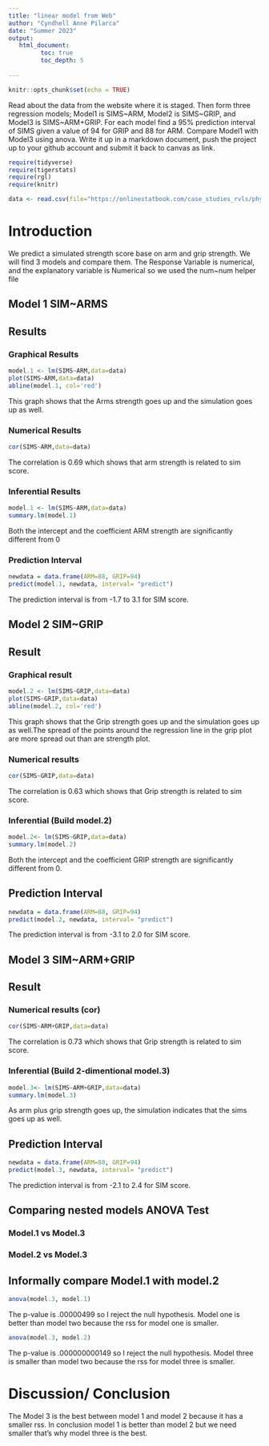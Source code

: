 ```yaml
---
title: "linear model from Web"
author: "Cyndhell Anne Pilarca"
date: "Summer 2023"
output:
   html_document:
         toc: true
         toc_depth: 5
        
---
```


```r
knitr::opts_chunk$set(echo = TRUE)
```

Read about the data from the website where it is staged.  Then form three regression models; Model1 is SIMS~ARM, Model2 is SIMS~GRIP, and Model3 is SIMS~ARM+GRIP. For each model find a 95% prediction interval of SIMS given a value of 94  for GRIP and 88 for ARM. Compare Model1 with Model3 using anova. Write it up in a markdown document, push the project up to your github account and submit it back to canvas as link. 

 


```r
require(tidyverse)
require(tigerstats)
require(rgl)
require(knitr)

```

```r
data <- read.csv(file="https://onlinestatbook.com/case_studies_rvls/physical_strength/data.txt",sep="",header=TRUE)  

```

# Introduction

We predict a simulated strength score base on arm and grip strength. We will find 3 models and compare them. The Response Variable is numerical, and the explanatory variable is Numerical so we used the num~num helper file



## Model 1 SIM~ARMS

## Results
### Graphical Results

```r
model.1 <- lm(SIMS~ARM,data=data)
plot(SIMS~ARM,data=data)
abline(model.1, col='red')
```

This graph shows that the Arms strength goes up and the simulation goes up as well.

### Numerical Results

```r
cor(SIMS~ARM,data=data)
```

The correlation is 0.69 which shows that arm strength is related to sim score.

### Inferential Results

```r
model.1 <- lm(SIMS~ARM,data=data)
summary.lm(model.1)
```

Both the intercept and the coefficient ARM strength are significantly different from 0


### Prediction Interval
```r
newdata = data.frame(ARM=88, GRIP=94)
predict(model.1, newdata, interval= "predict")
```

The prediction interval is from -1.7 to 3.1 for SIM score.


## Model 2 SIM~GRIP


## Result
### Graphical result

```r
model.2 <- lm(SIMS~GRIP,data=data)
plot(SIMS~GRIP,data=data)
abline(model.2, col='red')
```

This graph shows that the Grip strength goes up and the simulation goes up as well.The spread of the points around the regression line in the grip plot are more spread out than are strength plot.


### Numerical results 

```r
cor(SIMS~GRIP,data=data)
```

The correlation is 0.63 which shows that Grip strength is related to sim score.

### Inferential  (Build model.2)
  
```r
model.2<- lm(SIMS~GRIP,data=data)
summary.lm(model.2)
```

Both the intercept and the coefficient GRIP strength are significantly different from 0.


## Prediction Interval 
```r
newdata = data.frame(ARM=88, GRIP=94)
predict(model.2, newdata, interval= "predict")
```

The prediction interval is from -3.1 to 2.0 for SIM score.



## Model 3 SIM~ARM+GRIP

## Result

### Numerical results (cor)

```r
cor(SIMS~ARM+GRIP,data=data)
```
  
The correlation is 0.73 which shows that Grip strength is related to sim score.
  
### Inferential  (Build 2-dimentional model.3)

```r
model.3<- lm(SIMS~ARM+GRIP,data=data)
summary.lm(model.3)
```

As arm plus grip strength goes up, the simulation indicates that the sims goes up as well.

## Prediction Interval 
```r
newdata = data.frame(ARM=88, GRIP=94)
predict(model.3, newdata, interval= "predict")
```

The prediction interval is from -2.1 to 2.4 for SIM score.



## Comparing nested models ANOVA Test


### Model.1 vs Model.3
### Model.2 vs Model.3

## Informally compare Model.1 with model.2


```r
anova(model.3, model.1)
```

The p-value is .00000499 so I reject the null hypothesis. Model one is better than model two because the rss for model one is smaller.

```r
anova(model.3, model.2)
```

The p-value is .000000000149 so I reject the null hypothesis. Model three is smaller than model two because the rss for model three is smaller.


# Discussion/ Conclusion

The Model 3 is the best between model 1 and model 2 because it has a smaller rss. In conclusion model 1 is better than model 2 but we need smaller that's why model three is the best.




